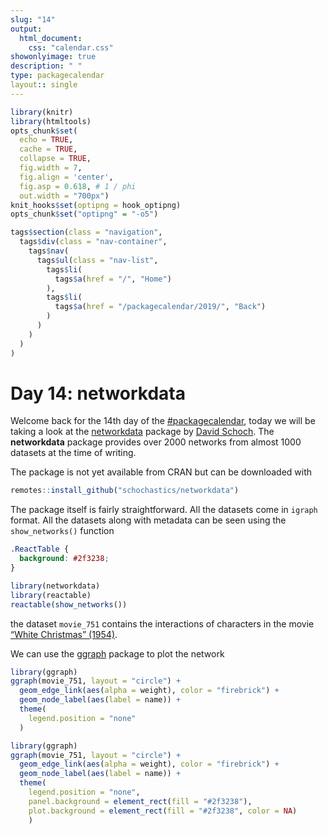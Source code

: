 ```yaml
---
slug: "14"
output: 
  html_document:
    css: "calendar.css"
showonlyimage: true
description: " "
type: packagecalendar
layout:: single
---
```


<html>
    <link rel="stylesheet" href="calendar-post.css"/>
</html>

```r
library(knitr)
library(htmltools)
opts_chunk$set(
  echo = TRUE, 
  cache = TRUE,
  collapse = TRUE,
  fig.width = 7, 
  fig.align = 'center',
  fig.asp = 0.618, # 1 / phi
  out.width = "700px")
knit_hooks$set(optipng = hook_optipng)
opts_chunk$set("optipng" = "-o5")
```

```r
tags$section(class = "navigation",
  tags$div(class = "nav-container",
    tags$nav(
      tags$ul(class = "nav-list",
        tags$li(
          tags$a(href = "/", "Home")
        ),
        tags$li(
          tags$a(href = "/packagecalendar/2019/", "Back")
        )
      )
    )
  )
)
```

# Day 14: networkdata

Welcome back for the 14th day of the [#packagecalendar](https://twitter.com/hashtag/packagecalendar),
today we will be taking a look at the [networkdata](https://github.com/schochastics/networkdata) package by [David Schoch](https://twitter.com/schochastics).
The **networkdata** package provides over 2000 networks from almost 1000 datasets at the time of writing.

The package is not yet available from CRAN but can be downloaded with

```r
remotes::install_github("schochastics/networkdata")
```

The package itself is fairly straightforward. All the datasets come in `igraph` format.
All the datasets along with metadata can be seen using the `show_networks()` function

```css
.ReactTable {
  background: #2f3238;
}
```

```r
library(networkdata)
library(reactable)
reactable(show_networks())
```

the dataset `movie_751` contains the interactions of characters in the movie ["White Christmas" (1954)](https://www.imdb.com/title/tt0047673).

We can use the [ggraph](https://ggraph.data-imaginist.com/) package to plot the network

```r
library(ggraph)
ggraph(movie_751, layout = "circle") +
  geom_edge_link(aes(alpha = weight), color = "firebrick") +
  geom_node_label(aes(label = name)) + 
  theme(
    legend.position = "none"
  )
```

```r
library(ggraph)
ggraph(movie_751, layout = "circle") +
  geom_edge_link(aes(alpha = weight), color = "firebrick") +
  geom_node_label(aes(label = name)) + 
  theme(
    legend.position = "none",
    panel.background = element_rect(fill = "#2f3238"),
    plot.background = element_rect(fill = "#2f3238", color = NA)
    )
```
